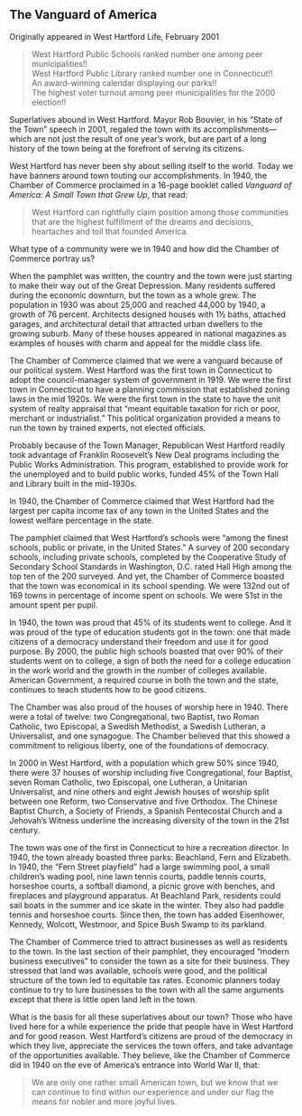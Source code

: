## The Vanguard of America {-}

Originally appeared in West Hartford Life, February 2001

> West Hartford Public Schools ranked number one among peer municipalities!!  
> West Hartford Public Library ranked number one in Connecticut!!  
> An award-winning calendar displaying our parks!!  
> The highest voter turnout among peer municipalities for the 2000 election!!  

Superlatives abound in West Hartford. Mayor Rob Bouvier, in his "State of the Town" speech in 2001, regaled the town with its accomplishments---which are not just the result of one year’s work, but are part of a long history of the town being at the forefront of serving its citizens.

West Hartford has never been shy about selling itself to the world. Today we have banners around town touting our accomplishments. In 1940, the Chamber of Commerce proclaimed in a 16-page booklet called *Vanguard of America: A Small Town that Grew Up*, that read:

> West Hartford can rightfully claim position among those communities that are the highest fulfillment of the dreams and decisions, heartaches and toil that founded America.

What type of a community were we in 1940 and how did the Chamber of Commerce portray us?

When the pamphlet was written, the country and the town were just starting to make their way out of the Great Depression. Many residents suffered during the economic downturn, but the town as a whole grew. The population in 1930 was about 25,000 and reached 44,000 by 1940, a growth of 76 percent. Architects designed houses with 1½ baths, attached garages, and architectural detail that attracted urban dwellers to the growing suburb. Many of these houses appeared in national magazines as examples of houses with charm and appeal for the middle class life.

The Chamber of Commerce claimed that we were a vanguard because of our political system. West Hartford was the first town in Connecticut to adopt the council-manager system of government in 1919. We were the first town in Connecticut to have a planning commission that established zoning laws in the mid 1920s. We were the first town in the state to have the unit system of realty appraisal that “meant equitable taxation for rich or poor, merchant or industrialist.” This political organization provided a means to run the town by trained experts, not elected officials.

Probably because of the Town Manager, Republican West Hartford readily took advantage of Franklin Roosevelt’s New Deal programs including the Public Works Administration. This program, established to provide work for the unemployed and to build public works, funded 45% of the Town Hall and Library built in the mid-1930s.

In 1940, the Chamber of Commerce claimed that West Hartford had the largest per capita income tax of any town in the United States and the lowest welfare percentage in the state.

The pamphlet claimed that West Hartford’s schools were “among the finest schools, public or private, in the United States.” A survey of 200 secondary schools, including private schools, completed by the Cooperative Study of Secondary School Standards in Washington, D.C. rated Hall High among the top ten of the 200 surveyed. And yet, the Chamber of Commerce boasted that the town was economical in its school spending. We were 132nd out of 169 towns in percentage of income spent on schools. We were 51st in the amount spent per pupil.

In 1940, the town was proud that 45% of its students went to college. And it was proud of the type of education students got in the town: one that made citizens of a democracy understand their freedom and use it for good purpose. By 2000, the public high schools boasted that over 90% of their students went on to college, a sign of both the need for a college education in the work world and the growth in the number of colleges available. American Government, a required course in both the town and the state, continues to teach students how to be good citizens.

The Chamber was also proud of the houses of worship here in 1940. There were a total of twelve: two Congregational, two Baptist, two Roman Catholic, two Episcopal, a Swedish Methodist, a Swedish Lutheran, a Universalist, and one synagogue. The Chamber believed that this showed a commitment to religious liberty, one of the foundations of democracy.

In 2000 in West Hartford, with a population which grew 50% since 1940, there were 37 houses of worship including five Congregational, four Baptist, seven Roman Catholic, two Episcopal, one Lutheran, a Unitarian Universalist, and nine others and eight Jewish houses of worship split between one Reform, two Conservative and five Orthodox. The Chinese Baptist Church, a Society of Friends, a Spanish Pentecostal Church and a Jehovah’s Witness underline the increasing diversity of the town in the 21st century.

The town was one of the first in Connecticut to hire a recreation director. In 1940, the town already boasted three parks: Beachland, Fern and Elizabeth. In 1940, the “Fern Street playfield” had a large swimming pool, a small children’s wading pool, nine lawn tennis courts, paddle tennis courts, horseshoe courts, a softball diamond, a picnic grove with benches, and fireplaces and playground apparatus. At Beachland Park, residents could sail boats in the summer and ice skate in the winter. They also had paddle tennis and horseshoe courts. Since then, the town has added Eisenhower, Kennedy, Wolcott, Westmoor, and Spice Bush Swamp to its parkland.

The Chamber of Commerce tried to attract businesses as well as residents to the town. In the last section of their pamphlet, they encouraged “modern business executives” to consider the town as a site for their business. They stressed that land was available, schools were good, and the political structure of the town led to equitable tax rates. Economic planners today continue to try to lure businesses to the town with all the same arguments except that there is little open land left in the town.

What is the basis for all these superlatives about our town? Those who have lived here for a while experience the pride that people have in West Hartford and for good reason. West Hartford’s citizens are proud of the democracy in which they live, appreciate the services the town offers, and take advantage of the opportunities available. They believe, like the Chamber of Commerce did in 1940 on the eve of America’s entrance into World War II, that:

> We are only one rather small American town, but we know that we can continue to find within our experience and under our flag the means for nobler and more joyful lives.
